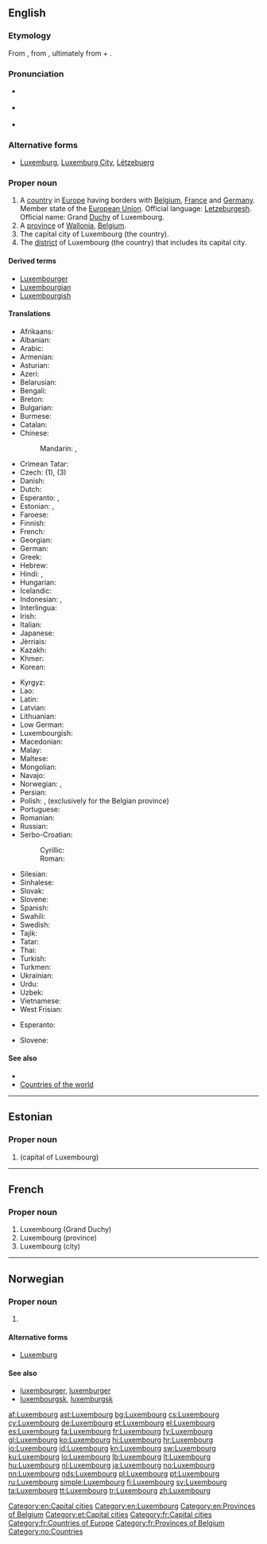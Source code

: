 ==English==
{{wikipedia}}

===Etymology===
From {{etyl|gmh|en}} {{term|Luccelemburc|lang=gmh}}, from {{etyl|goh|en}} {{term|Lucilinburhuc|lang=goh}}, ultimately from {{term|lucilem||little}} + {{term|burg||castle}}.

===Pronunciation===
* {{a|UK}} {{IPA|/ˈlʌk.səm.bɜːɡ/}}
* {{a|US}} {{IPA|/ˈlʌk.səm.bɝɡ/}}
* {{audio|en-us-Luxembourg.ogg|Audio (US)}}

===Alternative forms===
* [[Luxemburg]], [[Luxemburg City]], [[Lëtzebuerg]]

===Proper noun===
{{en-proper noun}}

# A [[country]] in [[Europe]] having borders with [[Belgium]], [[France]] and [[Germany]]. Member state of the [[European Union]]. Official language: [[Letzeburgesh]]. Official name: Grand [[Duchy]] of Luxembourg.
# A [[province]] of [[Wallonia]], [[Belgium]].
# The capital city of Luxembourg (the country).
# The [[district]] of Luxembourg (the country) that includes its capital city.

====Derived terms====
* [[Luxembourger]]
* [[Luxembourgian]]
* [[Luxembourgish]]

====Translations====
{{trans-top|country, city, province, district}}
* Afrikaans: {{t+|af|Luxemburg}}
* Albanian: {{t+|sq|Luksemburgu}}
* Arabic: {{t-|ar|لوكسمبورغ|m|tr=luksambūrġ}}
* Armenian: {{t-|hy|Լյուքսեմբուրգ|tr=Lyuk'semburg}}
* Asturian: {{t+|ast|Luxemburgu|m}}
* Azeri: {{t+|az|Lüksemburq}}
* Belarusian: {{t-|be|Люксембург|m|tr=Ljuksembúrh}}
* Bengali: {{t-|bn|লুক্সেমবুর্গ|tr=luksemburg}}
* Breton: {{t-|br|Luksembourg}}
* Bulgarian: {{t+|bg|Люксембург|m|tr=Ljuksemburg}}
* Burmese: {{t-|my|လူဇင်ဘတ်နိုင်ငံ|sc=Mymr}}
* Catalan: {{t+|ca|Luxemburg|m}}
* Chinese:
*: Mandarin: {{t|cmn|盧森堡|sc=Hani}}, {{t|cmn|卢森堡|tr=Lúsēnbǎo|sc=Hani}}
* Crimean Tatar: {{tø|crh|Lüksemburg}}
* Czech: {{t+|cs|Lucembursko|n}} (1), {{t+|cs|Lucemburk|m}} (3)
* Danish: {{t-|da|Luxembourg}}
* Dutch: {{t+|nl|Luxemburg|n}}
* Esperanto: {{t-|eo|Luksemburgio}}, {{t-|eo|Luksemburgo}}
* Estonian: {{t+|et|Luksemburg}} {{qualifier|country}}, {{t+|et|Luxembourg}} {{qualifier|city}}
* Faroese: {{t-|fo|Luksemburg|n}}
* Finnish: {{t+|fi|Luxemburg}}
* French: {{t+|fr|Luxembourg|m}}
* Georgian: {{t-|ka|ლუქსემბურგის|tr=luksemburgi|sc=Geor}}
* German: {{t+|de|Luxemburg|n}}
* Greek: {{t+|el|Λουξεμβούργο|n|tr=Louksemvoúrgo}}
* Hebrew: {{t-|he|לוקסמבורג|m|tr=luksemburg}}
* Hindi: {{t-|hi|लक्ज़मबर्ग|tr=lakzambarg|sc=Deva}}, {{t-|hi|लक्समबर्ग|tr=laksambarg|sc=Deva}}
* Hungarian: {{t+|hu|Luxemburg}}
* Icelandic: {{t+|is|Lúxemborg}}
* Indonesian: {{t-|id|Luxemburg}}, {{t-|id|Luksemburg}}
* Interlingua: {{t-|ia|Luxemburg}}
* Irish: {{t-|ga|Lucsamburg}}
* Italian: {{t+|it|Lussemburgo}}
* Japanese: {{t+|ja|ルクセンブルク|tr=Rukusenburuku}}
* Jèrriais: {{tø|roa-jer|Luxembourg|m}}
* Kazakh: {{t|kk|Люксембург|tr=Lyuksemburg|sc=Cyrl}}
* Khmer: {{t-|km|លុចសំបួ|tr=luch som bour|sc=Khmr}}
* Korean: {{t+|ko|룩셈부르크|tr=Luksembureukeu}}
{{trans-mid}}
* Kyrgyz: {{t-|ky|Люксембург|tr=Lyuksemburg|sc=Cyrl}}
* Lao: {{t+|lo|ລຸກຊຳບົວ|tr=luk sam būa|sc=Laoo}}
* Latin: {{t-|la|Luxemburgum}}
* Latvian: {{t+|lv|Luksemburga|f}}
* Lithuanian: {{t+|lt|Liuksemburgas|m}}
* Low German: {{t+|nds|Luxemburg}}
* Luxembourgish: {{t+|lb|Lëtzebuerg|n}}
* Macedonian: {{t+|mk|Луксембург|m|tr=Lúksemburg}}
* Malay: {{t-|ms|Luxembourg}}
* Maltese: {{t-|mt|Lussemburgu}}
* Mongolian: {{t-|mn|Люксембург|tr=Ljuksemburg|sc=Cyrl}}
* Navajo: {{tø|nv|Látsębooʼ}}
* Norwegian: {{t+|no|Luxembourg}}, {{t-|no|Luxemburg}}
* Persian: {{t-|fa|لوکزامبورگ|tr=Lukzâmburg}}
* Polish: {{t+|pl|Luksemburg|m}}, {{t-|pl|Luksemburgia|f}} (exclusively for the Belgian province)
* Portuguese: {{t+|pt|Luxemburgo|m}}
* Romanian: {{t+|ro|Luxemburg|n}}
* Russian: {{t+|ru|Люксембург|tr=Ljuksembúrg}}
* Serbo-Croatian:
*: Cyrillic: {{t-|sh|Луксембург|m|sc=Cyrl}}
*: Roman: {{t-|sh|Luksemburg|m}}
* Silesian: {{tø|szl|Luksymburg|m}}
* Sinhalese: {{t-|si|ලක්‍සම්‍බර්‍ග්|tr=laksambarg|sc=Sinh}}
* Slovak: {{t-|sk|Luxembursko|n}}
* Slovene: {{t+|sl|Luksemburg|alt=Lúksemburg|m}}
* Spanish: {{t+|es|Luxemburgo|m}}
* Swahili: {{t+|sw|Lasembagi}}
* Swedish: {{t+|sv|Luxemburg}}
* Tajik: {{t-|tg|Люксембург|tr=Lyuksemburg|sc=Cyrl}}
* Tatar: {{t-|tt|Люксембург|tr=Lyuksemburg|sc=Cyrl}}
* Thai: {{t+|th|ลักเซมเบิร์ก|tr=láksaymbèrk}}
* Turkish: {{t+|tr|Lüksemburg}}
* Turkmen: {{t-|tk|Lýuksemburg}}
* Ukrainian: {{t+|uk|Люксембург|m|tr=Ljuksembúrh}}
* Urdu: {{t-|ur|لکسمبرگ|tr=laksambarg|sc=ur-Arab}}
* Uzbek: {{t-|uz|Luksemburg}}
* Vietnamese: {{t-|vi|Luxembourg}}
* West Frisian: {{t-|fy|Lúksemboarch}}
{{trans-bottom}}

{{trans-top|city}}
* Esperanto: {{t|eo|Luksemburgo}}
{{trans-mid}}
* Slovene: {{t-|sl|Luxembourg|alt=Lúxembourg|m}}
{{trans-bottom}}

====See also====
* {{list:countries of Europe/en}}
* [[Appendix:Countries of the world|Countries of the world]]

[[Category:en:Capital cities]]
[[Category:en:Luxembourg]]
[[Category:en:Provinces of Belgium]]

----

==Estonian==

===Proper noun===
{{head|et|proper noun}}

# {{l|en|Luxembourg}} (capital of Luxembourg)

[[Category:et:Capital cities]]

----

==French==

===Proper noun===
{{fr-proper noun|m}}

# Luxembourg (Grand Duchy)
# Luxembourg (province)
# Luxembourg (city)

[[Category:fr:Capital cities]]
[[Category:fr:Countries of Europe]]
[[Category:fr:Provinces of Belgium]]

----

==Norwegian==

===Proper noun===
{{head|no|proper noun}}

# {{l|en|Luxembourg}}

====Alternative forms====
* [[Luxemburg]]

====See also====
* [[luxembourger]], [[luxemburger]]
* [[luxembourgsk]], [[luxemburgsk]]

[[Category:no:Countries]]

[[af:Luxembourg]]
[[ast:Luxembourg]]
[[bg:Luxembourg]]
[[cs:Luxembourg]]
[[cy:Luxembourg]]
[[de:Luxembourg]]
[[et:Luxembourg]]
[[el:Luxembourg]]
[[es:Luxembourg]]
[[fa:Luxembourg]]
[[fr:Luxembourg]]
[[fy:Luxembourg]]
[[gl:Luxembourg]]
[[ko:Luxembourg]]
[[hi:Luxembourg]]
[[hr:Luxembourg]]
[[io:Luxembourg]]
[[id:Luxembourg]]
[[kn:Luxembourg]]
[[sw:Luxembourg]]
[[ku:Luxembourg]]
[[lo:Luxembourg]]
[[lb:Luxembourg]]
[[lt:Luxembourg]]
[[hu:Luxembourg]]
[[nl:Luxembourg]]
[[ja:Luxembourg]]
[[no:Luxembourg]]
[[nn:Luxembourg]]
[[nds:Luxembourg]]
[[pl:Luxembourg]]
[[pt:Luxembourg]]
[[ru:Luxembourg]]
[[simple:Luxembourg]]
[[fi:Luxembourg]]
[[sv:Luxembourg]]
[[ta:Luxembourg]]
[[tt:Luxembourg]]
[[tr:Luxembourg]]
[[zh:Luxembourg]]